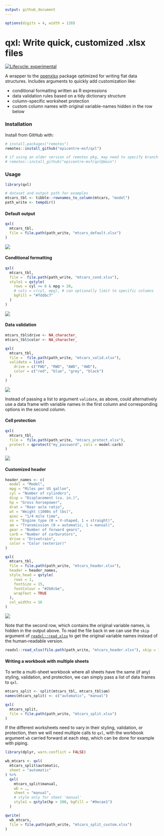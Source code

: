 ```yaml
---
output: github_document
---
```


<!-- README.md is generated from README.Rmd. Please edit that file -->

```r
options(digits = 4, width = 120)
```

# qxl: Write quick, customized .xlsx files
<!-- badges: start -->
[![Lifecycle: experimental](https://img.shields.io/badge/lifecycle-experimental-orange.svg)](https://www.tidyverse.org/lifecycle/#experimental)
<!-- badges: end -->

A wrapper to the [openxlsx](https://github.com/ycphs/openxlsx) package optimized
for writing flat data structures. Includes arguments to quickly add
customization like:

- conditional formatting written as R expressions
- data validation rules based on a tidy dictionary structure
- column-specific worksheet protection
- custom column names with original variable-names hidden in the row below

### Installation

Install from GitHub with:

```r
# install.packages("remotes")
remotes::install_github("epicentre-msf/qxl")

# if using an older version of remotes pkg, may need to specify branch 'main'
# remotes::install_github("epicentre-msf/qxl@main")
```


### Usage

```r
library(qxl)

# dataset and output path for examples
mtcars_tbl <- tibble::rownames_to_column(mtcars, "model") 
path_write <- tempdir()
```

#### Default output

```r
qxl(
  mtcars_tbl,
  file = file.path(path_write, "mtcars_default.xlsx")
)
```

![](man/figures/crop_mtcars_orig.png)

#### Conditional formatting

```r
qxl(
  mtcars_tbl,
  file =  file.path(path_write, "mtcars_cond.xlsx"),
  style1 = qstyle(
    rows = cyl >= 6 & mpg > 20,
    # cols = c(cyl, mpg), # can optionally limit to specific columns
    bgFill = "#fddbc7"
  )
)
```

![](man/figures/crop_mtcars_cond.png)

#### Data validation

```r
mtcars_tbl$drive <- NA_character_
mtcars_tbl$color <- NA_character_

qxl(
  mtcars_tbl,
  file =  file.path(path_write, "mtcars_valid.xlsx"),
  validate = list(
    drive = c("FWD", "RWD", "AWD", "4WD"),
    color = c("red", "blue", "grey", "black")
  )
)
```

![](man/figures/crop_mtcars_valid.png)

Instead of passing a list to argument `validate`, as above, could alternatively
use a data frame with variable names in the first column and corresponding
options in the second column.

#### Cell protection

```r
qxl(
  mtcars_tbl,
  file =  file.path(path_write, "mtcars_protect.xlsx"),
  protect = qprotect("my_password", cols = model:carb)
)
```

![](man/figures/crop_mtcars_protect.png)

#### Customized header

```r
header_names <- c(
  model = "Model",
  mpg = "Miles per US gallon",
  cyl = "Number of cylinders",
  disp = "Displacement (cu. in.)",
  hp = "Gross horsepower",
  drat = "Rear axle ratio",
  wt = "Weight (1000s of lbs)",
  qsec = "1/4 mile time",
  vs = "Engine type (0 = V-shaped, 1 = straight)",
  am = "Transmission (0 = automatic, 1 = manual)",
  gear = "Number of forward gears",
  carb = "Number of carburators",
  drive = "Drivetrain",
  color = "Color (exterior)"
)

qxl(
  mtcars_tbl,
  file = file.path(path_write, "mtcars_header.xlsx"),
  header = header_names,
  style_head = qstyle(
    rows = 1,
    fontSize = 15,
    fontColour = "#2b8cbe",
    wrapText = TRUE
  ),
  col_widths = 16
)
```

![](man/figures/crop_mtcars_head.png)

Note that the second row, which contains the original variable names, is hidden
in the output above. To read the file back in we can use the `skip` argument of
[`readxl::read_xlsx`](https://readxl.tidyverse.org/) to get the original
variable names instead of the human-readable version.

```r
readxl::read_xlsx(file.path(path_write, "mtcars_header.xlsx"), skip = 1)
```


#### Writing a workbook with multiple sheets

To write a multi-sheet workbook where all sheets have the same (if any) styling,
validation, and protection, we can simply pass a list of data frames to `qxl`.

```r
mtcars_split <- split(mtcars_tbl, mtcars_tbl$am)
names(mtcars_split) <- c("automatic", "manual")

qxl(
  mtcars_split,
  file = file.path(path_write, "mtcars_split.xlsx")
)
```

If the different worksheets need to vary in their styling, validation, or
protection, then we will need multiple calls to `qxl`, with the workbook
argument `wb` carried forward at each step, which can be done for example with
piping.

```r
library(dplyr, warn.conflict = FALSE)

wb_mtcars <- qxl(
  mtcars_split$automatic,
  sheet = "automatic"
) %>% 
  qxl(
    mtcars_split$manual,
    wb = .,
    sheet = "manual",
    # style only for sheet 'manual'
    style1 = qstyle(hp > 200, bgFill = "#9ecae1")
  )

qwrite(
  wb_mtcars,
  file = file.path(path_write, "mtcars_split_custom.xlsx")
)
```

